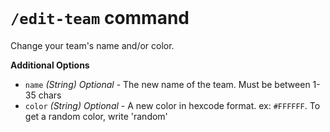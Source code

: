 
<br/>

# `/edit-team` command

Change your team's name and/or color.

**Additional Options**
- `name` *(String)* *Optional* - The new name of the team. Must be between 1-35 chars
- `color` *(String)* *Optional* - A new color in hexcode format. ex: `#FFFFFF`. To get a random color, write 'random'